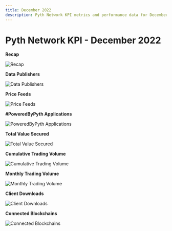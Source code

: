 ```yaml
---
title: December 2022
description: Pyth Network KPI metrics and performance data for December 2022.
---
```


# Pyth Network KPI - December 2022

**Recap**

![Recap](/images/kpi/december-22/End%20of%20Month%20_%20December-22%20.jpg)

**Data Publishers**

![Data Publishers](/images/kpi/december-22/Publisher%20Growth%20December.png)

**Price Feeds**

![Price Feeds](/images/kpi/december-22/Price%20Feeds%20December.png)

**#PoweredByPyth Applications**

![PoweredByPyth Applications](/images/kpi/december-22/Apps%20Integrations%20December.png)

**Total Value Secured**

![Total Value Secured](/images/kpi/december-22/December%20dApps%20TVS-1.png)

**Cumulative Trading Volume**

![Cumulative Trading Volume](/images/kpi/december-22/Cumulative%20Traded%20Volume%20December.png)

**Monthly Trading Volume**

![Monthly Trading Volume](/images/kpi/december-22/December%20Trading%20Volume%20v2.png)

**Client Downloads**

![Client Downloads](/images/kpi/december-22/Client%20Downloads%20Cumulative%20December.png)

**Connected Blockchains**

![Connected Blockchains](/images/kpi/december-22/Connected%20Blockchains%20December.png)
